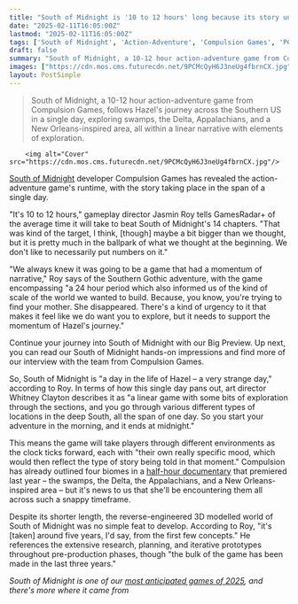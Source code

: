 ```yaml
---
title: "South of Midnight is '10 to 12 hours' long because its story unfolds within a single day: 'There's a kind of urgency to it'"
date: "2025-02-11T16:05:00Z"
lastmod: "2025-02-11T16:05:00Z"
tags: ['South of Midnight', 'Action-Adventure', 'Compulsion Games', 'PC', 'Consoles']
draft: false
summary: "South of Midnight, a 10-12 hour action-adventure game from Compulsion Games, follows Hazel's journey across the Southern US in a single day, exploring swamps, the Delta, Appalachians, and a New Orleans-inspired area, all within a linear narrative with elements of exploration."
images: ["https://cdn.mos.cms.futurecdn.net/9PCMcQyH6J3neUg4fbrnCX.jpg"]
layout: PostSimple
---
```

> South of Midnight, a 10-12 hour action-adventure game from Compulsion Games, follows Hazel's journey across the Southern US in a single day, exploring swamps, the Delta, Appalachians, and a New Orleans-inspired area, all within a linear narrative with elements of exploration.


        <img alt="Cover" src="https://cdn.mos.cms.futurecdn.net/9PCMcQyH6J3neUg4fbrnCX.jpg"/>
        
[<u>South of Midnight</u>](https://www.gamesradar.com/south-of-midnight-guide/) developer Compulsion Games has revealed the action-adventure game's runtime, with the story taking place in the span of a single day.

"It's 10 to 12 hours," gameplay director Jasmin Roy tells GamesRadar+ of the average time it will take to beat South of Midnight's 14 chapters. "That was kind of the target, I think, [though] maybe a bit bigger than we thought, but it is pretty much in the ballpark of what we thought at the beginning. We don't like to necessarily put numbers on it."

"We always knew it was going to be a game that had a momentum of narrative," Roy says of the Southern Gothic adventure, with the game encompassing "a 24 hour period which also informed us of the kind of scale of the world we wanted to build. Because, you know, you're trying to find your mother. She disappeared. There's a kind of urgency to it that makes it feel like we do want you to explore, but it needs to support the momentum of Hazel's journey."



Continue your journey into South of Midnight with our Big Preview. Up next, you can read our South of Midnight hands-on impressions and find more of our interview with the team from Compulsion Games.

So, South of Midnight is "a day in the life of Hazel – a very strange day," according to Roy. In terms of how this single day pans out, art director Whitney Clayton describes it as "a linear game with some bits of exploration through the sections, and you go through various different types of locations in the deep South, all the span of one day. So you start your adventure in the morning, and it ends at midnight."

This means the game will take players through different environments as the clock ticks forward, each with "their own really specific mood, which would then reflect the type of story being told in that moment." Compulsion has already outlined four biomes in a [<u>half-hour documentary</u>](https://www.gamesradar.com/games/action/south-of-midnights-historical-meets-magical-realism-doesnt-just-create-imaginary-nostalgia-it-spotlights-the-games-toughest-themes/) that premiered last year – the swamps, the Delta, the Appalachians, and a New Orleans-inspired area – but it's news to us that she'll be encountering them all across such a snappy timeframe.

Despite its shorter length, the reverse-engineered 3D modelled world of South of Midnight was no simple feat to develop. According to Roy, "it's [taken] around five years, I'd say, from the first few concepts." He references the extensive research, planning, and iterative prototypes throughout pre-production phases, though "the bulk of the game has been made in the last three years."

*South of Midnight is one of our *[<em>most anticipated games of 2025</em>](https://www.gamesradar.com/games/big-in-2025-the-50-most-anticipated-upcoming-games-of-the-year/)*, and there's more where it came from*
        